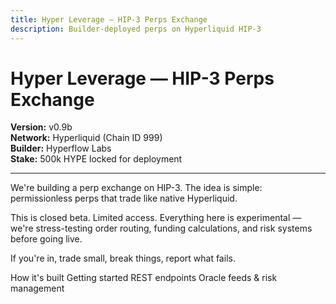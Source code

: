 ```yaml
---
title: Hyper Leverage — HIP-3 Perps Exchange
description: Builder-deployed perps on Hyperliquid HIP-3
---
```


# Hyper Leverage — HIP-3 Perps Exchange

**Version:** v0.9b  
**Network:** Hyperliquid (Chain ID 999)  
**Builder:** Hyperflow Labs  
**Stake:** 500k HYPE locked for deployment  

---

We're building a perp exchange on HIP-3. The idea is simple: permissionless perps that trade like native Hyperliquid.

This is closed beta. Limited access. Everything here is experimental — we're stress-testing order routing, funding calculations, and risk systems before going live.

If you're in, trade small, break things, report what fails.

<CardGroup cols={2}>
  <Card
    title="Architecture"
    icon="diagram-project"
    href="/architecture"
  >
    How it's built
  </Card>
  <Card
    title="Beta Guide"
    icon="rocket"
    href="/beta-guide"
  >
    Getting started
  </Card>
  <Card
    title="API Docs"
    icon="code"
    href="/api-reference"
  >
    REST endpoints
  </Card>
  <Card
    title="Risk Policy"
    icon="shield-check"
    href="/risk-policy"
  >
    Oracle feeds & risk management
  </Card>
</CardGroup>
